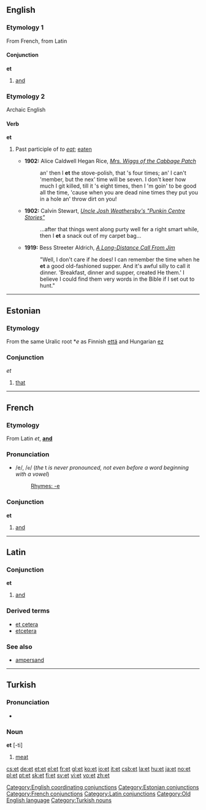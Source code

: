 ==English==

===Etymology 1===
From French, from Latin

====Conjunction====
'''et'''

# [[and]]

===Etymology 2===
Archaic English

====Verb====
'''et'''

# {{rfv-sense}} {{cattag|archaic|colloquial}} Past participle of ''to [[eat]]''; [[eaten]]
#*'''1902:''' Alice Caldwell Hegan Rice, ''[http://etext.virginia.edu/etcbin/ot2www-pubeng?specfile=/texts/english/modeng/publicsearch/modengpub.o2w&act=text&offset=354138853&textreg=1&query=I+et&id=HegWigg Mrs. Wiggs of the Cabbage Patch]''
#*:an' then I '''et''' the stove-polish, that 's four times; an' I can't 'member, but the nex' time will be seven. I don't keer how much I git killed, till it 's eight times, then I 'm goin' to be good all the time, 'cause when you are dead nine times they put you in a hole an' throw dirt on you!
#*'''1902:''' Calvin Stewart, ''[http://etext.virginia.edu/etcbin/ot2www-pubeng?specfile=/texts/english/modeng/publicsearch/modengpub.o2w&act=text&offset=595985303&textreg=1&query=I+et&id=SteUncl Uncle Josh Weathersby's "Punkin Centre Stories"]''
#*:...after that things went along purty well fer a right smart while, then I '''et''' a snack out of my carpet bag...
#*'''1919:''' Bess Streeter Aldrich, ''[http://etext.virginia.edu/etcbin/ot2www-pubeng?specfile=/texts/english/modeng/publicsearch/modengpub.o2w&act=surround&offset=62096991&tag=Aldrich,+Bess+Streeter:+A+Long-Distance+Call+From+Jim,+1919&query=he+et&id=AldLong A Long-Distance Call From Jim]''
#*:"Well, I don't care if he does! I can remember the time when he '''et''' a good old-fashioned supper. And it's awful silly to call it dinner. 'Breakfast, dinner and supper, created He them.' I believe I could find them very words in the Bible if I set out to hunt."
----

==Estonian==

===Etymology===
From the same Uralic root *''e'' as Finnish [[että]] and Hungarian [[ez]]

===Conjunction===
''et''

# [[that]]


----

==French==

===Etymology===
From Latin ''et'', '''[[and]]'''

===Pronunciation===
*/e/, /<tt>e</tt>/ (''the'' t ''is never pronounced, not even before a word beginning with a vowel'')
*:[[Rhymes:French:-e|Rhymes: -e]]

===Conjunction===
'''et'''

#[[and]]

----

==Latin==

===Conjunction===
'''et'''

#[[and]]
{{seeCites}}

===Derived terms===
*[[et cetera]]
*[[etcetera]]

===See also===
*[[ampersand]]

----

==Turkish==

===Pronunciation===
*{{IPA|/ɛt/}}

===Noun===
'''et''' [-ti]

#[[meat]]

[[Category:English coordinating conjunctions]]
[[Category:Estonian conjunctions]]
[[Category:French conjunctions]]
[[Category:Latin conjunctions]]
[[Category:Old English language]]
[[Category:Turkish nouns]]

[[cs:et]]
[[de:et]]
[[et:et]]
[[el:et]]
[[fr:et]]
[[gl:et]]
[[ko:et]]
[[io:et]]
[[it:et]]
[[csb:et]]
[[la:et]]
[[hu:et]]
[[ja:et]]
[[no:et]]
[[pl:et]]
[[pt:et]]
[[sk:et]]
[[fi:et]]
[[sv:et]]
[[vi:et]]
[[vo:et]]
[[zh:et]]